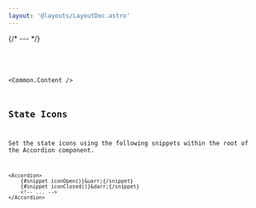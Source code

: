 ```yaml
---
layout: '@layouts/LayoutDoc.astro'
---
```





{/* --- */}

<Preview client:load>
    <Fragment slot="preview"><Example client:load /></Fragment>
    <Fragment slot="code"><Code code={ExampleRaw} lang="svelte" /></Fragment>
</Preview>

<Common.Content />

## State Icons

Set the state icons using the following snippets within the root of the Accordion component.

```svelte
<Accordion>
    {#snippet iconOpen()}&uarr;{/snippet}
    {#snippet iconClosed()}&darr;{/snippet}
    <!-- ... -->
</Accordion>
```
